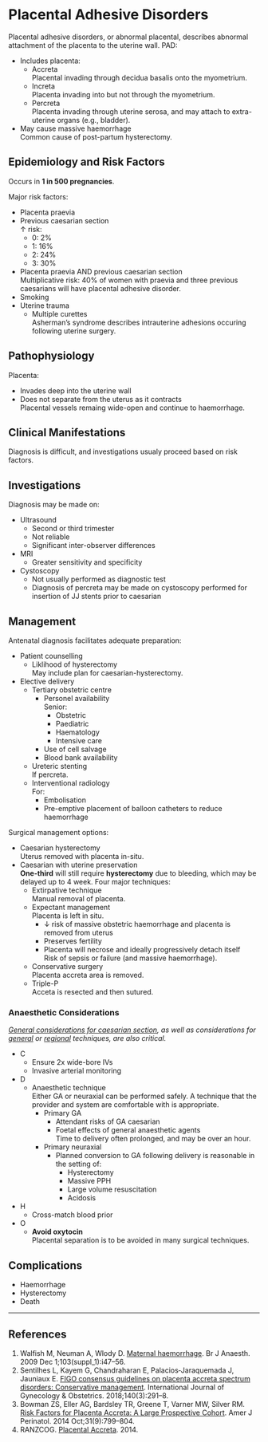# Placental Adhesive Disorders


Placental adhesive disorders, or abnormal placental, describes abnormal attachment of the placenta to the uterine wall. PAD:

* Includes placenta:
	* Accreta  
	Placental invading through decidua basalis onto the myometrium.
	* Increta  
	Placenta invading into but not through the myometrium.
	* Percreta  
	Placenta invading through uterine serosa, and may attach to extra-uterine organs (e.g., bladder).
* May cause massive haemorrhage  
Common cause of post-partum hysterectomy.

## Epidemiology and Risk Factors

Occurs in **1 in 500 pregnancies**.

Major risk factors:

* Placenta praevia
* Previous caesarian section  
↑ risk:
	* 0: 2%
	* 1: 16%
	* 2: 24%
	* 3: 30%
* Placenta praevia AND previous caesarian section  
Multiplicative risk: 40% of women with praevia and three previous caesarians will have placental adhesive disorder.
* Smoking
* Uterine trauma
	* Multiple curettes  
	Asherman's syndrome describes intrauterine adhesions occuring following uterine surgery.

## Pathophysiology

Placenta:

* Invades deep into the uterine wall
* Does not separate from the uterus as it contracts  
Placental vessels remaing wide-open and continue to haemorrhage.

## Clinical Manifestations

Diagnosis is difficult, and investigations usualy proceed based on risk factors.


## Investigations

Diagnosis may be made on:

* Ultrasound  
	* Second or third trimester
	* Not reliable
	* Significant inter-observer differences
* MRI
	* Greater sensitivity and specificity
* Cystoscopy
	* Not usually performed as diagnostic test
	* Diagnosis of percreta may be made on cystoscopy performed for insertion of JJ stents prior to caesarian

## Management

Antenatal diagnosis facilitates adequate preparation:

* Patient counselling
	* Liklihood of hysterectomy  
	May include plan for caesarian-hysterectomy.
* Elective delivery
	* Tertiary obstetric centre
		* Personel availability  
		Senior:
			* Obstetric
			* Paediatric
			* Haematology
			* Intensive care
		* Use of cell salvage
		* Blood bank availability
	* Ureteric stenting  
	If percreta. 
	* Interventional radiology  
	For:
		* Embolisation
		* Pre-emptive placement of balloon catheters to reduce haemorrhage


Surgical management options:

* Caesarian hysterectomy  
Uterus removed with placenta in-situ.
* Caesarian with uterine preservation  
**One-third** will still require **hysterectomy** due to bleeding, which may be delayed up to 4 week. Four major techniques:
	* Extirpative technique  
	Manual removal of placenta.
	* Expectant management  
	Placenta is left in situ.
		* ↓ risk of massive obstetric haemorrhage and placenta is removed from uterus
		* Preserves fertility
		* Placenta will necrose and ideally progressively detach itself  
		Risk of sepsis or failure (and massive haemorrhage).
	* Conservative surgery  
	Placenta accreta area is removed.
	* Triple-P  
	Acceta is resected and then sutured.



### Anaesthetic Considerations

*[General considerations for caesarian section](/anaesthesia/obs/luscs.md#considerations), as well as considerations for [general](/anaesthesia/obs/ga-luscs.md) or [regional](/anaesthesia/obs/reg-luscs.md) techniques, are also critical.*


* C
	* Ensure 2x wide-bore IVs
	* Invasive arterial monitoring
* D
	* Anaesthetic technique  
	Either GA or neuraxial can be performed safely. A technique that the provider and system are comfortable with is appropriate.
		* Primary GA
			* Attendant risks of GA caesarian
			* Foetal effects of general anaesthetic agents  
			Time to delivery often prolonged, and may be over an hour.
		* Primary neuraxial  
			* Planned conversion to GA following delivery is reasonable in the setting of:
				* Hysterectomy
				* Massive PPH
				* Large volume resuscitation
				* Acidosis
* H
	* Cross-match blood prior
* O
	* **Avoid oxytocin**  
	Placental separation is to be avoided in many surgical techniques.

## Complications

* Haemorrhage
* Hysterectomy
* Death


---

## References

1. Walfish M, Neuman A, Wlody D. [Maternal haemorrhage](https://academic.oup.com/bja/article/103/suppl_1/i47/230462). Br J Anaesth. 2009 Dec 1;103(suppl_1):i47–56. 
2. Sentilhes L, Kayem G, Chandraharan E, Palacios‐Jaraquemada J, Jauniaux E. [FIGO consensus guidelines on placenta accreta spectrum disorders: Conservative management](https://obgyn.onlinelibrary.wiley.com/doi/full/10.1002/ijgo.12410). International Journal of Gynecology & Obstetrics. 2018;140(3):291–8. 
3. Bowman ZS, Eller AG, Bardsley TR, Greene T, Varner MW, Silver RM. [Risk Factors for Placenta Accreta: A Large Prospective Cohort](https://www.thieme-connect.com/products/ejournals/html/10.1055/s-0033-1361833). Amer J Perinatol. 2014 Oct;31(9):799–804. 
4. RANZCOG. [Placental Accreta](https://www.ranzcog.edu.au/getattachment/Statements-Guidelines/Obstetrics/Placenta-Accreta-(C-Obs-20)/Placenta-Accreta-(C-Obs-20)-Review-March-2014,-Amended-November-2015.pdf?lang=en-AU&ext=.pdf). 2014.